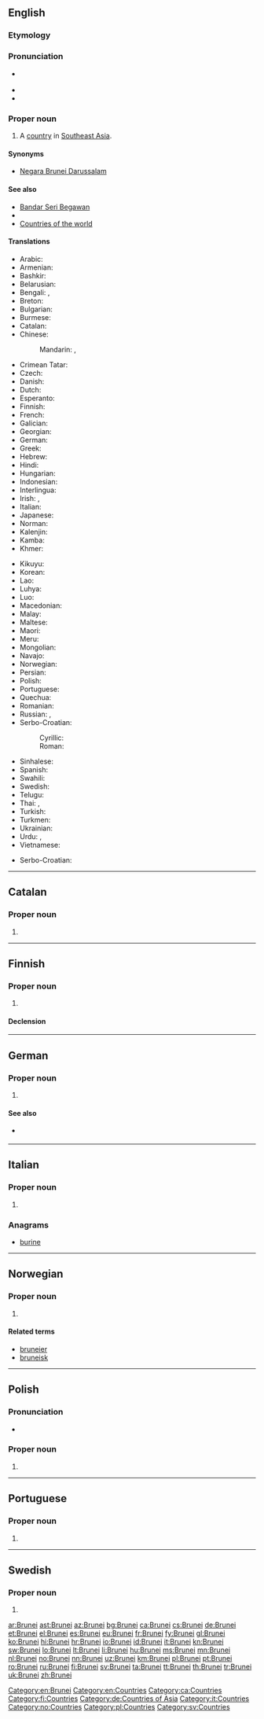 ==English==
{{wikipedia}}

===Etymology===
{{rfe|lang=en}}

===Pronunciation===
* {{a|GenAm}} {{IPA|/bruːˈnaɪ/|lang=en}}
* {{hyphenation|Bru|nei|lang=en}}
* {{audio|En-us-Brunei.ogg|Audio (US)|lang=en}}

===Proper noun===
{{en-proper noun}}

# A [[country]] in [[Southeast Asia]].

====Synonyms====
* [[Negara Brunei Darussalam]]

====See also====
* [[Bandar Seri Begawan]]
* {{pedialite}}
* [[Appendix:Countries of the world|Countries of the world]]

====Translations====
{{trans-top|A country in Southeast Asia}}
* Arabic: {{t|ar|بْرُونَاي|m}}
* Armenian: {{t|hy|Բրունեյ}}
* Bashkir: {{t|ba|Бруней|sc=Cyrl}}
* Belarusian: {{t|be|Бруней|m|tr=Brunéj}}
* Bengali: {{t|bn|ব্রুনাই|tr=bruna'i}}, {{t|bn|ব্রুনেই|tr=brune'i}}
* Breton: {{t|br|Brunei}}
* Bulgarian: {{t+|bg|Бруней}}
* Burmese: {{t|my|ဘရူနိုင်းနိုင်ငံ|sc=Mymr}}
* Catalan: {{t+|ca|Brunei|m}}
* Chinese:
*: Mandarin: {{t|cmn|文萊|sc=Hani}}, {{t+|cmn|文莱|tr=Wénlái|sc=Hani}}
* Crimean Tatar: {{t|crh|Bruney}}
* Czech: {{t+|cs|Brunej|f}}
* Danish: {{t|da|Brunei}}
* Dutch: {{t+|nl|Brunei}}
* Esperanto: {{t|eo|Brunejo}}
* Finnish: {{t+|fi|Brunei}}
* French: {{t+|fr|Brunei}}
* Galician: {{t+|gl|Brunei}}
* Georgian: {{t|ka|ბრუნეი|sc=Geor}}
* German: {{t+|de|Brunei Darussalam}}
* Greek: {{t+|el|Μπρουνέι|n}}
* Hebrew: {{t|he|ברוניי|tr=}}
* Hindi: {{t+|hi|ब्रुनेई|tr=brunēī}}
* Hungarian: {{t+|hu|Brunei}}
* Indonesian: {{t|id|Brunei}}
* Interlingua: {{t|ia|Brunei}}
* Irish: {{t|ga|Brúiné|f}}, {{t|ga|Brúiné Darasalám|f}}
* Italian: {{t+|it|Brunei}}
* Japanese: {{t+|ja|ブルネイ|tr=Burunei}}
* Norman: {{t|nrf|Brunei Darussalam}}
* Kalenjin: {{t|kln|Brunei}}
* Kamba: {{t|kam|Brunei}}
* Khmer: {{t|km|ព្រុយណេ|sc=Khmr|tr=pruyneh}}
{{trans-mid}}
* Kikuyu: {{t|ki|Brunei}}
* Korean: {{t+|ko|브루나이|tr=Beurunai|sc=Hang}}
* Lao: {{t+|lo|ບຣູໄນ|sc=Laoo}}
* Luhya: {{t|luy|Brunei}}
* Luo: {{t|luo|Brunei}}
* Macedonian: {{t|mk|Брунеј|m|tr=Brúnej}}
* Malay: {{t|ms|Brunei}}
* Maltese: {{t-check|mt|Brunej|alt=il-Brunej}} {{attention|mt|2=was "il-[[Brunej]]" - assumed inflected form or vocalised spelling; please verify if linking is acceptable. see [[User:Kephir/gadgets/xte#Translation_fixing]]}}
* Maori: {{t|mi|Poronai}}
* Meru: {{t|mer|Brunei}}
* Mongolian: {{t|mn|Бруней|sc=Cyrl}}
* Navajo: {{t|nv|Bwoonéí}}
* Norwegian: {{t+|no|Brunei}}
* Persian: {{t|fa|برونئی|tr=Boruney}}
* Polish: {{t+|pl|Brunei}}
* Portuguese: {{t+|pt|Brunei}}
* Quechua: {{t|qu|Bruniy}}
* Romanian: {{t+|ro|Brunei}}
* Russian: {{t+|ru|Бруне́й|m}}, {{t|ru|Бруне́й-Даруссала́м|m}}
* Serbo-Croatian:
*: Cyrillic: {{t|sh|Брунеј|m|sc=Cyrl}}
*: Roman: {{t+|sh|Brunej|m}}
* Sinhalese: {{t|si|බෲනායි|sc=Sinh}}
* Spanish: {{t+|es|Brunéi}}
* Swahili: {{t+|sw|Brunei}}
* Swedish: {{t+|sv|Brunei}}
* Telugu: {{t+|te|బ్రూనై|sc=Telu}}
* Thai: {{t|th|ประเทศบรูไน|tr=bpràtêt bàrŏonai}}, {{t|th|บรูไน|tr=bàrŏonai}}
* Turkish: {{t+|tr|Bruney}}
* Turkmen: {{t|tk|Bruneý}}
* Ukrainian: {{t+|uk|Бруней|m|tr=Brunéj}}
* Urdu: {{t|ur|برونائی}}, {{t|ur|برونائی دارالسلام}}
* Vietnamese: {{t|vi|Brunei}}
{{trans-bottom}}

{{checktrans-top}}
* Serbo-Croatian: {{t-check|sh|Bruneji|m-p}}
{{trans-bottom}}

[[Category:en:Brunei]]
[[Category:en:Countries]]

----

==Catalan==
{{wikipedia|lang=ca}}

===Proper noun===
{{ca-proper noun|m}}

# {{l|en|Brunei}}

[[Category:ca:Countries]]

----

==Finnish==
{{wikipedia|lang=fi}}

===Proper noun===
{{fi-proper noun}}

# {{l|en|Brunei}}

====Declension====
{{fi-decl-maa|n=sg|Brunei|a}}

[[Category:fi:Countries]]

----

==German==
{{wikipedia|lang=de}}

===Proper noun===
{{de-proper noun|n}}

# {{l|en|Brunei}}

====See also====
* {{l|de|Brunei Darussalam}} {{qualifier|official name}}

[[Category:de:Countries of Asia]]

----

==Italian==
{{wikipedia|lang=it}}

===Proper noun===
{{it-proper noun|g=m}}

# {{l|en|Brunei}}

===Anagrams===
* [[burine#Italian|burine]]

[[Category:it:Countries]]

----

==Norwegian==

===Proper noun===
{{no-proper noun}}

# {{l|en|Brunei}}

====Related terms====
* [[bruneier]]
* [[bruneisk]]

[[Category:no:Countries]]

----

==Polish==

===Pronunciation===
* {{audio|Pl-Brunei.ogg|Audio|lang=pl}}

===Proper noun===
{{head|pl|proper noun|g=n|undeclinable}}

# {{l|en|Brunei}}

[[Category:pl:Countries]]

----

==Portuguese==

===Proper noun===
{{pt-proper noun|m}}

# {{place|pt|country|in southeast|continent/Asia|t1=Brunei}}

----

==Swedish==

===Proper noun===
{{head|sv|proper noun}}

# {{l|en|Brunei}}

[[Category:sv:Countries]]

[[ar:Brunei]]
[[ast:Brunei]]
[[az:Brunei]]
[[bg:Brunei]]
[[ca:Brunei]]
[[cs:Brunei]]
[[de:Brunei]]
[[et:Brunei]]
[[el:Brunei]]
[[es:Brunei]]
[[eu:Brunei]]
[[fr:Brunei]]
[[fy:Brunei]]
[[gl:Brunei]]
[[ko:Brunei]]
[[hi:Brunei]]
[[hr:Brunei]]
[[io:Brunei]]
[[id:Brunei]]
[[it:Brunei]]
[[kn:Brunei]]
[[sw:Brunei]]
[[lo:Brunei]]
[[lt:Brunei]]
[[li:Brunei]]
[[hu:Brunei]]
[[ms:Brunei]]
[[mn:Brunei]]
[[nl:Brunei]]
[[no:Brunei]]
[[nn:Brunei]]
[[uz:Brunei]]
[[km:Brunei]]
[[pl:Brunei]]
[[pt:Brunei]]
[[ro:Brunei]]
[[ru:Brunei]]
[[fi:Brunei]]
[[sv:Brunei]]
[[ta:Brunei]]
[[tt:Brunei]]
[[th:Brunei]]
[[tr:Brunei]]
[[uk:Brunei]]
[[zh:Brunei]]